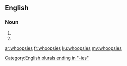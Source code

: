 ==English==

===Noun===
{{head|en}}

# {{plural of|whoopsie}}
# {{plural of|whoopsy}}

[[Category:English plurals ending in "-ies"]]

[[ar:whoopsies]]
[[fr:whoopsies]]
[[ku:whoopsies]]
[[my:whoopsies]]